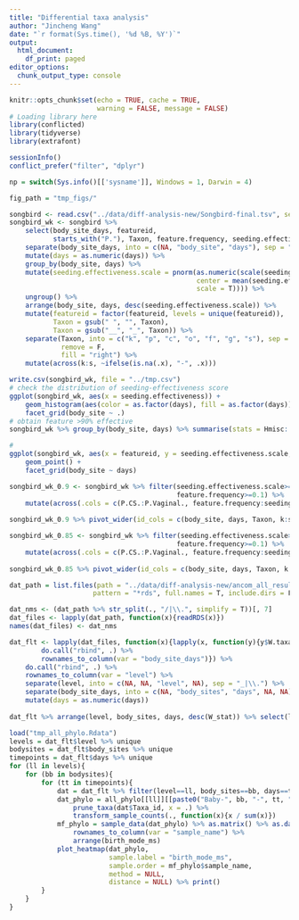 ```yaml
---
title: "Differential taxa analysis"
author: "Jincheng Wang"
date: "`r format(Sys.time(), '%d %B, %Y')`"
output:
  html_document:
    df_print: paged
editor_options:
  chunk_output_type: console
---
```


```r
knitr::opts_chunk$set(echo = TRUE, cache = TRUE, 
                      warning = FALSE, message = FALSE)
# Loading library here
library(conflicted)
library(tidyverse)
library(extrafont)

sessionInfo()
conflict_prefer("filter", "dplyr")

np = switch(Sys.info()[['sysname']], Windows = 1, Darwin = 4)

fig_path = "tmp_figs/"
```

```r
songbird <- read.csv("../data/diff-analysis-new/Songbird-final.tsv", sep = "\t", fill = F)
songbird_wk <- songbird %>% 
    select(body_site_days, featureid, 
           starts_with("P."), Taxon, feature.frequency, seeding.effectiveness) %>% 
    separate(body_site_days, into = c(NA, "body_site", "days"), sep = "-") %>% 
    mutate(days = as.numeric(days)) %>%
    group_by(body_site, days) %>% 
    mutate(seeding.effectiveness.scale = pnorm(as.numeric(scale(seeding.effectiveness, 
                                               center = mean(seeding.effectiveness), 
                                               scale = T)))) %>%
    ungroup() %>%
    arrange(body_site, days, desc(seeding.effectiveness.scale)) %>%
    mutate(featureid = factor(featureid, levels = unique(featureid)), 
           Taxon = gsub(" ", "", Taxon),
           Taxon = gsub("__", "_", Taxon)) %>%
    separate(Taxon, into = c("k", "p", "c", "o", "f", "g", "s"), sep = ";",
             remove = F,
             fill = "right") %>%
    mutate(across(k:s, ~ifelse(is.na(.x), "-", .x)))

write.csv(songbird_wk, file = "../tmp.csv")
# check the distribution of seeding-effectiveness score
ggplot(songbird_wk, aes(x = seeding.effectiveness)) +
    geom_histogram(aes(color = as.factor(days), fill = as.factor(days)), alpha = 0.3, position = "identity") +
    facet_grid(body_site ~ .)
# obtain feature >90% effective
songbird_wk %>% group_by(body_site, days) %>% summarise(stats = Hmisc::smean.sd(seeding.effectiveness) %>% paste(collapse = "--"))

#
ggplot(songbird_wk, aes(x = featureid, y = seeding.effectiveness.scale, color = p)) +
    geom_point() +
    facet_grid(body_site ~ days)

songbird_wk_0.9 <- songbird_wk %>% filter(seeding.effectiveness.scale>=0.9, 
                                          feature.frequency>=0.1) %>%
    mutate(across(.cols = c(P.CS.:P.Vaginal., feature.frequency:seeding.effectiveness.scale), ~round(., 3)))
    
songbird_wk_0.9 %>% pivot_wider(id_cols = c(body_site, days, Taxon, k:s), names_from = NULL, values_from = c(seeding.effectiveness.scale, feature.frequency, P.Vaginal., P.CS.seeded., P.CS.), names_repair = "minimal") %>% arrange(body_site, days, Taxon) %>% View

songbird_wk_0.85 <- songbird_wk %>% filter(seeding.effectiveness.scale>=0.85, 
                                          feature.frequency>=0.1) %>%
    mutate(across(.cols = c(P.CS.:P.Vaginal., feature.frequency:seeding.effectiveness.scale), ~round(., 3)))
    
songbird_wk_0.85 %>% pivot_wider(id_cols = c(body_site, days, Taxon, k:s), names_from = NULL, values_from = c(seeding.effectiveness.scale, feature.frequency, P.Vaginal., P.CS.seeded., P.CS.), names_repair = "minimal") %>% arrange(body_site, days, Taxon) %>% View
```

```r
dat_path = list.files(path = "../data/diff-analysis-new/ancom_all_results",
                     pattern = "*rds", full.names = T, include.dirs = F)

dat_nms <- (dat_path %>% str_split(., "/|\\.", simplify = T))[, 7]
dat_files <- lapply(dat_path, function(x){readRDS(x)})
names(dat_files) <- dat_nms

dat_flt <- lapply(dat_files, function(x){lapply(x, function(y){y$W.taxa %>% filter(detected_0.6==T)}) %>% 
        do.call("rbind", .) %>% 
        rownames_to_column(var = "body_site_days")}) %>% 
    do.call("rbind", .) %>%
    rownames_to_column(var = "level") %>%
    separate(level, into = c(NA, NA, "level", NA), sep = "_|\\.") %>%
    separate(body_site_days, into = c(NA, "body_sites", "days", NA, NA), sep = "-|\\.") %>%
    mutate(days = as.numeric(days))
    
dat_flt %>% arrange(level, body_sites, days, desc(W_stat)) %>% select(level, body_sites, days, W_stat, Domain:Species)
```

```r
load("tmp_all_phylo.Rdata")
levels = dat_flt$level %>% unique
bodysites = dat_flt$body_sites %>% unique
timepoints = dat_flt$days %>% unique
for (ll in levels){
    for (bb in bodysites){
        for (tt in timepoints){
            dat = dat_flt %>% filter(level==ll, body_sites==bb, days==tt)
            dat_phylo = all_phylo[[ll]][[paste0("Baby-", bb, "-", tt, ".0")]] %>%
                prune_taxa(dat$Taxa_id, x = .) %>% 
                transform_sample_counts(., function(x){x / sum(x)})
            mf_phylo = sample_data(dat_phylo) %>% as.matrix() %>% as.data.frame() %>%
                rownames_to_column(var = "sample_name") %>%
                arrange(birth_mode_ms)
            plot_heatmap(dat_phylo, 
                         sample.label = "birth_mode_ms",
                         sample.order = mf_phylo$sample_name,
                         method = NULL, 
                         distance = NULL) %>% print()
        }
    }
}
```


